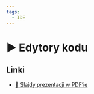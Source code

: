```yaml
---
tags:
  - IDE
---
```



# ▶️ Edytory kodu

<VimeoPlayer videoId="747064553" />

## Linki

- [📄 Slajdy prezentacji w PDF’ie](/download/slidev/1-5-1-edytory-kodu-i-ide.pdf)
